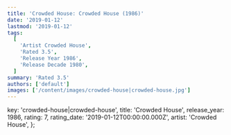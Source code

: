 ```yaml
---
title: 'Crowded House: Crowded House (1986)'
date: '2019-01-12'
lastmod: '2019-01-12'
tags:
  [
    'Artist Crowded House',
    'Rated 3.5',
    'Release Year 1986',
    'Release Decade 1980',
  ]
summary: 'Rated 3.5'
authors: ['default']
images: ['/content/images/crowded-house|crowded-house.jpg']
---
```


  key: 'crowded-house|crowded-house',
  title: 'Crowded House',
  release_year: 1986,
  rating: 7,
  rating_date: '2019-01-12T00:00:00.000Z',
  artist: 'Crowded House',
};

<MusicRating data={data} />

